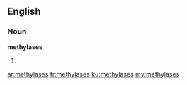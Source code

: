 ==English==

===Noun===
'''methylases'''

# {{plural of|[[methylase]]}}

[[ar:methylases]]
[[fr:methylases]]
[[ku:methylases]]
[[my:methylases]]
